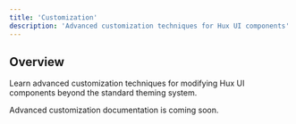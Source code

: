 ```yaml
---
title: 'Customization'
description: 'Advanced customization techniques for Hux UI components'
---
```


## Overview

Learn advanced customization techniques for modifying Hux UI components beyond the standard theming system.

<Note>
  Advanced customization documentation is coming soon.
</Note>
